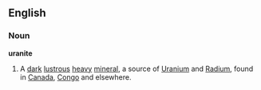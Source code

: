 ==English==
===Noun===
'''uranite'''
#A [[dark]] [[lustrous]] [[heavy]] [[mineral]], a source of [[Uranium]] and [[Radium]], found in [[Canada]], [[Congo]] and elsewhere.